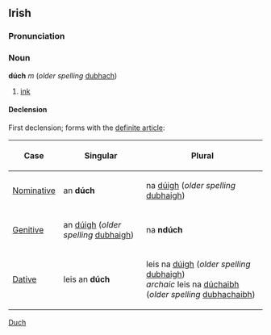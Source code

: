 ==Irish==
===Pronunciation===
{{IPA|[duːx]}}
===Noun===
'''dúch''' ''m'' (''older spelling'' [[dubhach]])
#[[ink]]
====Declension====
First declension; forms with the [[definite article]]:
{|{{prettytable100}}
!Case
!Singular
!Plural
|-
| [[Nominative]]
| an '''dúch'''
| na [[dúigh]] (''older spelling'' [[dubhaigh]])
|-
| [[Genitive]]
| an [[dúigh]] (''older spelling'' [[dubhaigh]])
| na '''ndúch'''
|-
| [[Dative]]
| leis an '''dúch'''
| leis na [[dúigh]] (''older spelling'' [[dubhaigh]])<br>''archaic'' leis na [[dúchaibh]] (''older spelling'' [[dubhachaibh]])
|}

[[Category:Irish language|Duch]]